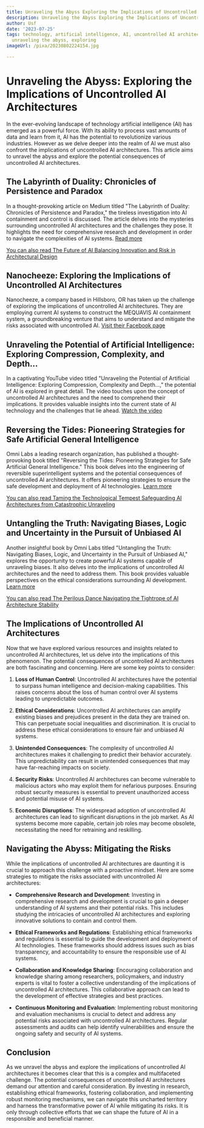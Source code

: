 ```yaml
---
title: Unraveling the Abyss Exploring the Implications of Uncontrolled AI Architectures
description: Unraveling the Abyss Exploring the Implications of Uncontrolled AI Architectures
author: Usf
date: '2023-07-25'
tags: technology, artificial intelligence, AI, uncontrolled AI architectures, implications,
  unraveling the abyss, exploring
imageUrl: /pixa/20230802224154.jpg

---
```

# Unraveling the Abyss:  Exploring the Implications  of Uncontrolled AI Architectures

In the ever-evolving landscape of technology artificial intelligence (AI)  has emerged as a powerful force. With its ability to process vast amounts of data and learn from it, AI has the potential  to revolutionize various  industries. However as we delve deeper into the realm of AI we must also confront the implications of uncontrolled AI architectures. This article aims to unravel the abyss and explore the potential consequences  of uncontrolled AI  architectures.

## The Labyrinth of Duality: Chronicles of Persistence and Paradox

In a thought-provoking article on  Medium titled "The  Labyrinth of Duality: Chronicles of Persistence and Paradox," the tireless  investigation into AI containment and control is discussed. The article delves  into the  mysteries surrounding uncontrolled AI architectures and the challenges they pose. It highlights the need  for  comprehensive research and development in order to navigate the complexities of AI systems. [Read more](https://medium.com/@hybridtales/the-labyrinth-of-duality-chronicles-of-persistence-and-paradox-c1f8559d8630)

[You can  also read  The  Future of AI Balancing Innovation and Risk in Architectural Design](The%20Future%20of%20AI%20Balancing%20Innovation%20and%20Risk%20in%20Architectural%20Design)


## Nanocheeze: Exploring the Implications of  Uncontrolled AI Architectures

Nanocheeze, a company  based in Hillsboro, OR has taken  up the  challenge of exploring  the implications of uncontrolled AI architectures. They are employing current AI systems  to  construct the MEQUAVIS AI containment system, a groundbreaking venture that aims to understand and mitigate the risks associated with uncontrolled AI. [Visit their Facebook page](https://www.facebook.com/Nanocheeze/?locale=nn_NO)

## Unraveling the  Potential of Artificial Intelligence: Exploring Compression, Complexity, and Depth...

In a captivating YouTube video titled "Unraveling the Potential  of  Artificial Intelligence: Exploring Compression, Complexity and Depth...," the potential of AI is explored  in great  detail. The video touches upon the  concept of uncontrolled  AI architectures and the need to comprehend their implications.  It  provides valuable insights  into the current state of AI technology and the challenges that lie ahead. [Watch the video](https://youtube.com/watch?v=f1wgxxH755w)

## Reversing the Tides: Pioneering Strategies for Safe  Artificial General Intelligence

Omni Labs  a leading research  organization, has  published a thought-provoking  book titled "Reversing the Tides: Pioneering Strategies for Safe Artificial  General Intelligence." This book  delves into the engineering of  reversible superintelligent systems and the potential consequences  of uncontrolled AI  architectures. It offers pioneering strategies to ensure the safe development and deployment of AI technologies. [Learn more](https://omnilabs.ai/book/reversing-the-tides-agi-strategies)

[You can also  read Taming the Technological Tempest  Safeguarding AI Architectures from Catastrophic  Unraveling](Taming%20the%20Technological%20Tempest%20Safeguarding%20AI%20Architectures%20from%20Catastrophic%20Unraveling)


## Untangling the Truth: Navigating Biases, Logic and Uncertainty in the Pursuit of Unbiased AI

Another insightful book by Omni Labs titled "Untangling the Truth: Navigating  Biases, Logic, and Uncertainty in  the Pursuit of Unbiased AI," explores the opportunity to create powerful  AI systems capable of unraveling biases. It also delves into the implications of uncontrolled AI  architectures and the need to address them. This book provides valuable perspectives on the ethical considerations  surrounding AI development. [Learn more](https://omnilabs.ai/book/untangling-the-truth)

[You can also read The Perilous Dance Navigating the Tightrope of AI  Architecture  Stability](The%20Perilous%20Dance%20Navigating%20the%20Tightrope%20of%20AI%20Architecture%20Stability)


## The Implications of Uncontrolled AI Architectures

Now that we  have  explored various resources  and insights related to uncontrolled AI architectures, let us delve into the implications of this phenomenon. The potential consequences of uncontrolled AI  architectures are both fascinating and concerning. Here are some key points to  consider:

1. **Loss  of Human Control**: Uncontrolled AI  architectures have the potential to surpass human intelligence and decision-making capabilities. This raises concerns about the loss of human control over AI systems leading to unpredictable outcomes.

2. **Ethical Considerations**: Uncontrolled AI architectures can amplify  existing biases and prejudices present in the data they are trained on. This can perpetuate social inequalities and discrimination. It is crucial  to address these ethical considerations to ensure fair and unbiased AI systems.

3. **Unintended Consequences**: The complexity of uncontrolled AI architectures makes it challenging to predict their behavior accurately. This unpredictability can result in unintended consequences that may have far-reaching impacts on  society.

4. **Security  Risks**: Uncontrolled AI architectures can become vulnerable to  malicious actors who may exploit them for nefarious purposes. Ensuring robust security  measures is essential to prevent unauthorized access and potential misuse of AI systems.

5. **Economic Disruptions**: The widespread adoption of uncontrolled AI architectures can  lead to significant disruptions in the job market. As AI systems become more capable, certain  job roles may become obsolete, necessitating the need for retraining and reskilling.

## Navigating  the Abyss: Mitigating the  Risks

While the implications of uncontrolled AI architectures are daunting  it is  crucial to approach  this challenge with a proactive mindset. Here are some strategies to mitigate the risks associated with uncontrolled AI  architectures:

- **Comprehensive Research  and Development**: Investing in  comprehensive  research  and development is crucial to  gain a deeper understanding of AI  systems and their potential risks.  This includes studying the intricacies of uncontrolled AI architectures and  exploring innovative solutions to contain and control them.

-  **Ethical Frameworks and Regulations**: Establishing  ethical frameworks and regulations is essential to guide the development and deployment of AI technologies. These frameworks should address issues such as bias transparency,  and accountability to ensure the responsible use of AI systems.

- **Collaboration and Knowledge Sharing**: Encouraging collaboration and knowledge sharing among researchers, policymakers, and industry  experts is vital to foster a collective understanding of the implications of uncontrolled AI architectures. This collaborative approach can lead to the development of effective strategies  and best practices.

- **Continuous Monitoring and Evaluation**: Implementing robust monitoring and  evaluation  mechanisms is crucial to detect and address any potential risks associated with uncontrolled AI architectures.  Regular assessments and audits can help identify vulnerabilities and ensure the ongoing safety and security of AI systems.

## Conclusion

As we unravel the abyss and explore the implications of uncontrolled AI architectures it becomes clear that this is a complex and multifaceted challenge. The potential consequences of uncontrolled AI architectures demand  our attention and careful  consideration. By investing in research, establishing ethical frameworks, fostering collaboration, and implementing robust monitoring mechanisms, we can  navigate this uncharted territory and harness the transformative power  of AI while mitigating its risks. It  is only through collective efforts that we can shape the future of AI  in a responsible and beneficial manner.